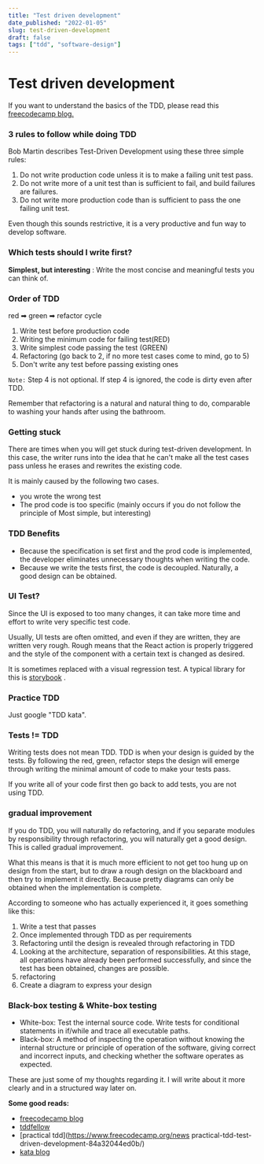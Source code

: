 ```yaml
---
title: "Test driven development"
date_published: "2022-01-05"
slug: test-driven-development
draft: false
tags: ["tdd", "software-design"]
---
```


# Test driven development

If you want to understand the basics of the TDD, please read this [freecodecamp blog.](https://www.freecodecamp.org/news/test-driven-development-what-it-is-and-what-it-is-not-41fa6bca02a2/)

### 3 rules to follow while doing TDD

Bob Martin describes Test-Driven Development using these three simple rules:

1.  Do not write production code unless it is to make a failing unit test pass.
2.  Do not write more of a unit test than is sufficient to fail, and build failures are failures.
3.  Do not write more production code than is sufficient to pass the one failing unit test.

Even though this sounds restrictive, it is a very productive and fun way to develop software.

### Which tests should I write first?

**Simplest, but interesting** : Write the most concise and meaningful tests you can think of.

### Order of TDD

red ➡ green ➡ refactor cycle

1.  Write test before production code
2.  Writing the minimum code for failing test(RED)
3.  Write simplest code passing the test (GREEN)
4.  Refactoring (go back to 2, if no more test cases come to mind, go to 5)
5.  Don't write any test before passing existing ones

`Note:` Step 4 is not optional. If step 4 is ignored, the code is dirty even after TDD.

Remember that refactoring is a natural and natural thing to do, comparable to washing your hands after using the bathroom.

### Getting stuck

There are times when you will get stuck during test-driven development. In this case, the writer runs into the idea that he can't make all the test cases pass unless he erases and rewrites the existing code.

It is mainly caused by the following two cases.

- you wrote the wrong test
- The prod code is too specific (mainly occurs if you do not follow the principle of Most simple, but interesting)

### TDD Benefits

- Because the specification is set first and the prod code is implemented, the developer eliminates unnecessary thoughts when writing the code.
- Because we write the tests first, the code is decoupled. Naturally, a good design can be obtained.

### UI Test?

Since the UI is exposed to too many changes, it can take more time and effort to write very specific test code.

Usually, UI tests are often omitted, and even if they are written, they are written very rough. Rough means that the React action is properly triggered and the style of the component with a certain text is changed as desired.

It is sometimes replaced with a visual regression test. A typical library for this is [storybook](https://storybook.js.org/docs/guides/guide-react/) .

### Practice TDD

Just google "TDD kata".

### Tests != TDD

Writing tests does not mean TDD. TDD is when your design is guided by the tests. By following the red, green, refactor steps the design will emerge through writing the minimal amount of code to make your tests pass.

If you write all of your code first then go back to add tests, you are not using TDD.

### gradual improvement

If you do TDD, you will naturally do refactoring, and if you separate modules by responsibility through refactoring, you will naturally get a good design. This is called gradual improvement.

What this means is that it is much more efficient to not get too hung up on design from the start, but to draw a rough design on the blackboard and then try to implement it directly. Because pretty diagrams can only be obtained when the implementation is complete.

According to someone who has actually experienced it, it goes something like this:

1.  Write a test that passes
2.  Once implemented through TDD as per requirements
3.  Refactoring until the design is revealed through refactoring in TDD
4.  Looking at the architecture, separation of responsibilities. At this stage, all operations have already been performed successfully, and since the test has been obtained, changes are possible.
5.  refactoring
6.  Create a diagram to express your design

### Black-box testing & White-box testing

- White-box: Test the internal source code. Write tests for conditional statements in if/while and trace all executable paths.
- Black-box: A method of inspecting the operation without knowing the internal structure or principle of operation of the software, giving correct and incorrect inputs, and checking whether the software operates as expected.

These are just some of my thoughts regarding it. I will write about it more clearly and in a structured way later on.

**Some good reads:**

- [freecodecamp blog](https://www.freecodecamp.org/news/test-driven-development-what-it-is-and-what-it-is-not-41fa6bca02a2/)
- [tddfellow](https://www.tddfellow.com/blog/2016/08/31/getting-stuck-while-doing-tdd-part-3-triangulation-to-the-rescue/)
- [practical tdd](https://www.freecodecamp.org/news practical-tdd-test-driven-development-84a32044ed0b/)
- [kata blog](https://medium.com/javarevisited/tdd-katas-5e897300a887)

